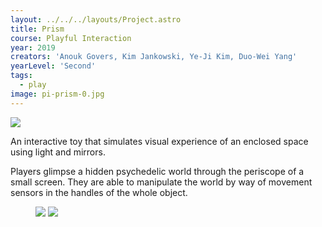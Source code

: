 ---
layout: ../../../layouts/Project.astro
title: Prism
course: Playful Interaction
year: 2019
creators: 'Anouk Govers, Kim Jankowski, Ye-Ji Kim, Duo-Wei Yang'
yearLevel: 'Second'
tags:
  - play
image: pi-prism-0.jpg
---

![](pi-prism-4.jpg)

An interactive toy that simulates visual experience of an enclosed space using light and mirrors.

<MauVideo id="0_hk2imwek" />

Players glimpse a hidden psychedelic world through the periscope of a small screen. They are able to manipulate the world by way of movement sensors in the handles of the whole object.

<figure class="imageSet">

![](pi-prism-3.jpg)
![](pi-prism-1.jpg)

</figure>



